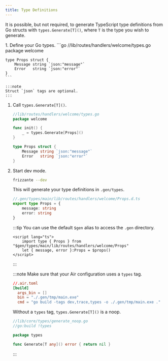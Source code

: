 ```yaml
---
title: Type Definitions
---
```



It is possible, but not required, to generate TypeScript type definitions from Go structs with `types.Generate[T]()`, where `T` is the type you wish to generate.


<Steps>
1. Define your Go types.
    ```go
    //lib/routes/handlers/welcome/types.go
    package welcome

    type Props struct {
        Message string `json:"message"`
        Error   string `json:"error"`
    }
    ```

    :::note
    Struct `json` tags are optional.
    :::
1. Call `types.Generate[T]()`.
    ```go
    //lib/routes/handlers/welcome/types.go
    package welcome

    func init() {
        _ = types.Generate[Props]()
    }

    type Props struct {
        Message string `json:"message"`
        Error   string `json:"error"`
    }
    ```
1. Start dev mode.
    ```sh
    frizzante --dev
    ```

    This will generate your type definitions in `.gen/types`.

    ```ts
    //.gen/types/main/lib/routes/handlers/welcome/Props.d.ts
    export type Props = {
        message: string
        error: string
    }
    ```

    :::tip
    You can use the default `$gen` alias to access the `.gen` directory.
    ```svelte
    <script lang="ts">
        import type { Props } from "$gen/types/main/lib/routes/handlers/welcome/Props"
        let { message, error }:Props = $props()
    </script>
    ```
    :::

    :::note
    Make sure that your Air configuration uses a `types` tag.
    ```toml
    //.air.toml
    [build]
      args_bin = []
      bin = "./.gen/tmp/main.exe"
      cmd = "go build -tags dev,trace,types -o ./.gen/tmp/main.exe ."
    ```
    Without a `types` tag, `types.Generate[T]()` is a noop.
    ```go
    //lib/core/types/generate_noop.go
    //go:build !types

    package types

    func Generate[T any]() error { return nil }
    ```
    :::
</Steps>
